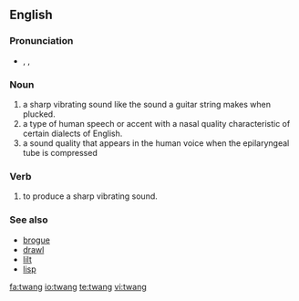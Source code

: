 ==English==

===Pronunciation===
* {{enPR|twăng}}, {{IPA|/twæŋ/}}, {{SAMPA|/tw{N/}}
*: {{rhymes|æŋ}}

===Noun===
{{en-noun}}

# a sharp vibrating sound like the sound a guitar string makes when plucked.
# a type of human speech or accent with a nasal quality characteristic of certain dialects of English.
# a sound quality that appears in the human voice when the epilaryngeal tube is compressed

===Verb===
{{en-verb}}

# to produce a sharp vibrating sound.

===See also===
* [[brogue]]
* [[drawl]]
* [[lilt]]
* [[lisp]]

[[fa:twang]]
[[io:twang]]
[[te:twang]]
[[vi:twang]]